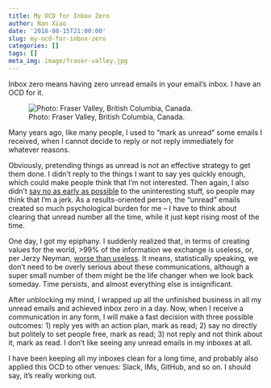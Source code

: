 ```yaml
---
title: My OCD for Inbox Zero
author: Nan Xiao
date: '2018-08-15T21:00:00'
slug: my-ocd-for-inbox-zero
categories: []
tags: []
meta_img: image/fraser-valley.jpg
---
```


Inbox zero means having zero unread emails in your email's inbox. I have an OCD for it.

![Photo: Fraser Valley, British Columbia, Canada.](/image/fraser-valley.jpg)

Many years ago, like many people, I used to "mark as unread" some emails I received, when I cannot decide to reply or not reply immediately for whatever reasons.

Obviously, pretending things as unread is not an effective strategy to get them done. I didn't reply to the things I want to say yes quickly enough, which could make people think that I'm not interested. Then again, I also didn't [say no as early as possible](https://nanx.me/blog/post/learn-to-say-no-the-hard-way/) to the uninteresting stuff, so people may think that I'm a jerk. As a results-oriented person, the "unread" emails created so much psychological burden for me -- I have to think about clearing that unread number all the time, while it just kept rising most of the time.

One day, I got my epiphany. I suddenly realized that, in terms of creating values for the world, >99% of the information we exchange is useless, or, per Jerzy Neyman, [worse than useless](https://andrewgelman.com/2014/05/23/neyman-really-say-fishers-work-easy-get-right-answer-never-define-question-fisher-really-describe-neyman-theorem-proving-poseur-wouldnt-re/). It means, statistically speaking, we don't need to be overly serious about these communications, although a super small number of them might be the life changer when we look back someday. Time persists, and almost everything else is insignificant.

After unblocking my mind, I wrapped up all the unfinished business in all my unread emails and achieved inbox zero in a day. Now, when I receive a communication in any form, I will make a fast decision with three possible outcomes: 1) reply yes with an action plan, mark as read; 2) say no directly but politely to set people free, mark as read; 3) not reply and not think about it, mark as read. I don't like seeing any unread emails in my inboxes at all.

I have been keeping all my inboxes clean for a long time, and probably also applied this OCD to other venues: Slack, IMs, GitHub, and so on. I should say, it's really working out.
